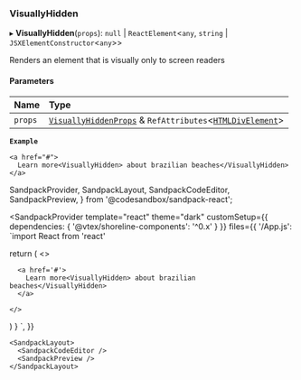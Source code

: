 ### VisuallyHidden

▸ **VisuallyHidden**(`props`): `null` \| `ReactElement`\<`any`, `string` \| `JSXElementConstructor`\<`any`\>\>

Renders an element that is visually only to screen readers

#### Parameters

| Name    | Type                                                                                                                                                             |
| :------ | :--------------------------------------------------------------------------------------------------------------------------------------------------------------- |
| `props` | [`VisuallyHiddenProps`](/components/visually-hidden/props.md) & `RefAttributes`\<[`HTMLDivElement`](https://developer.mozilla.org/docs/Web/API/HTMLDivElement)\> |

**`Example`**

```tsx copy showLineNumbers filename="example.tsx"
<a href="#">
  Learn more<VisuallyHidden> about brazilian beaches</VisuallyHidden>
</a>
```

SandpackProvider,
SandpackLayout,
SandpackCodeEditor,
SandpackPreview,
} from '@codesandbox/sandpack-react';

<SandpackProvider
template="react"
theme="dark"
customSetup={{ dependencies: { '@vtex/shoreline-components': '^0.x' } }}
files={{
'/App.js': `import React from 'react'

return (
<>

      <a href='#'>
        Learn more<VisuallyHidden> about brazilian beaches</VisuallyHidden>
      </a>

    </>

)
}
`,
}}

>

    <SandpackLayout>
      <SandpackCodeEditor />
      <SandpackPreview />
    </SandpackLayout>

  </SandpackProvider>

